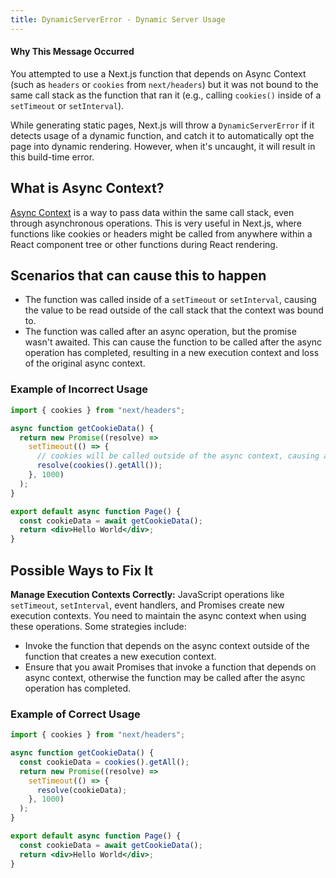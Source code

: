 ```yaml
---
title: DynamicServerError - Dynamic Server Usage
---
```


#### Why This Message Occurred

You attempted to use a Next.js function that depends on Async Context (such as `headers` or `cookies` from `next/headers`) but it was not bound to the same call stack as the function that ran it (e.g., calling `cookies()` inside of a `setTimeout` or `setInterval`).

While generating static pages, Next.js will throw a `DynamicServerError` if it detects usage of a dynamic function, and catch it to automatically opt the page into dynamic rendering. However, when it's uncaught, it will result in this build-time error.

## What is Async Context?

[Async Context](https://github.com/tc39/proposal-async-context) is a way to pass data within the same call stack, even through asynchronous operations. This is very useful in Next.js, where functions like cookies or headers might be called from anywhere within a React component tree or other functions during React rendering.

## Scenarios that can cause this to happen

- The function was called inside of a `setTimeout` or `setInterval`, causing the value to be read outside of the call stack that the context was bound to.
- The function was called after an async operation, but the promise wasn't awaited. This can cause the function to be called after the async operation has completed, resulting in a new execution context and loss of the original async context.

### Example of Incorrect Usage

```jsx filename="app/page.js"
import { cookies } from "next/headers";

async function getCookieData() {
  return new Promise((resolve) =>
    setTimeout(() => {
      // cookies will be called outside of the async context, causing a build-time error
      resolve(cookies().getAll());
    }, 1000)
  );
}

export default async function Page() {
  const cookieData = await getCookieData();
  return <div>Hello World</div>;
}
```

## Possible Ways to Fix It

**Manage Execution Contexts Correctly:** JavaScript operations like `setTimeout`, `setInterval`, event handlers, and Promises create new execution contexts. You need to maintain the async context when using these operations. Some strategies include:

- Invoke the function that depends on the async context outside of the function that creates a new execution context.
- Ensure that you await Promises that invoke a function that depends on async context, otherwise the function may be called after the async operation has completed.

### Example of Correct Usage

```jsx filename="app/page.js"
import { cookies } from "next/headers";

async function getCookieData() {
  const cookieData = cookies().getAll();
  return new Promise((resolve) =>
    setTimeout(() => {
      resolve(cookieData);
    }, 1000)
  );
}

export default async function Page() {
  const cookieData = await getCookieData();
  return <div>Hello World</div>;
}
```
